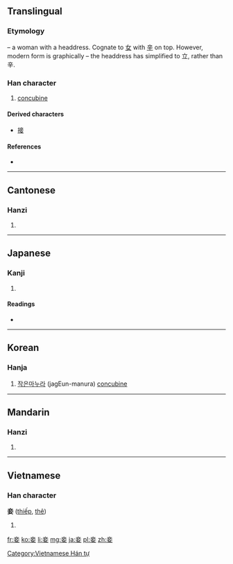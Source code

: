 ==Translingual==

===Etymology===
{{liushu|p}} – a woman with a headdress. Cognate to [[女]] with [[辛]] on top. However, modern form is graphically {{Han compound|立|女}} – the headdress has simplified to 立, rather than 辛.

===Han character===
{{Han char|rn=38|rad=女|as=05|sn=8|four=0040<sub>4</sub>|canj=卜廿女 (YTV)|ids=⿱[[立]][[女]]}}

# [[concubine]]

====Derived characters====
* [[接]]

====References====
* {{Han ref|kx=0257.390|dkj=06147|dj=0523.060|hdz=21040.080|uh=59BE|ud=22974|bh=A963|bd=43363}}

----

==Cantonese==

===Hanzi===
{{yue-hanzi|jyut=|y=chip3}}

# {{defn|lang=yue|sort=女05}}

----

==Japanese==

===Kanji===
{{ja-kanji|grade=|rs=女05}}

# {{defn|lang=ja|sort=女05}}

====Readings====
* {{ja-readings|on=[[しょう]] (shō)|kun=[[めかけ]] (mekake), [[わらわ]] (warawa)}}

----

==Korean==

===Hanja===
{{ko-hanja|hangeul=첩|rv=cheop|mr=ch'ŏp}}

# [[작은]][[마누라]] (jagEun-manura) [[concubine]]

----

==Mandarin==

===Hanzi===
{{cmn-hanzi|pin=[[qiè]] ([[qie4]])|wg=ch'ieh<sup>4</sup>}}

# {{defn|lang=cmn|sort=女05}}

----

==Vietnamese==

===Han character===
'''妾''' ([[thiếp]], [[thê]])

# {{defn|lang=vi}}

[[Category:Vietnamese Hán tự]]

[[fr:妾]]
[[ko:妾]]
[[li:妾]]
[[mg:妾]]
[[ja:妾]]
[[pl:妾]]
[[zh:妾]]
